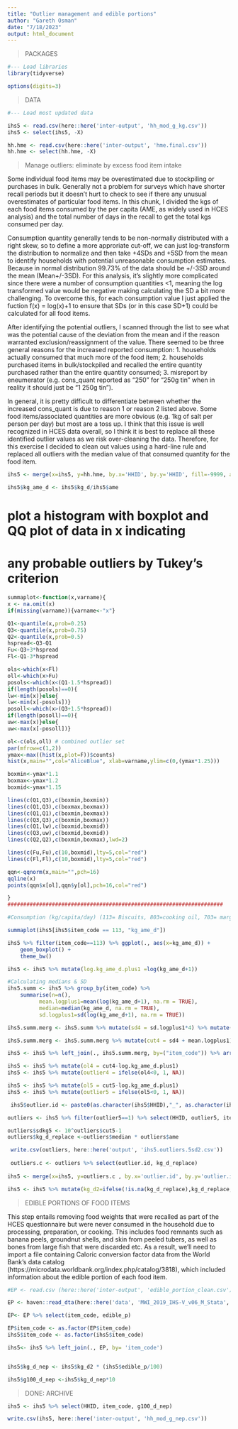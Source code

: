 ```yaml
---
title: "Outlier management and edible portions"
author: "Gareth Osman"
date: "7/18/2023"
output: html_document
---
```


>PACKAGES

```r
#--- Load libraries 
library(tidyverse)

options(digits=3)

```

>DATA 

```r
#--- Load most updated data

ihs5 <- read.csv(here::here('inter-output', 'hh_mod_g_kg.csv'))
ihs5 <- select(ihs5, -X)

hh.hme <- read.csv(here::here('inter-output', 'hme.final.csv'))
hh.hme <- select(hh.hme, -X)

```

>Manage outliers: eliminate by excess food item intake

Some individual food items may be overestimated due to stockpiling or purchases in bulk. Generally not a problem for surveys which have shorter recall periods but it doesn't hurt to check to see if there any unusual overestimates of particular food items. In this chunk, I divided the kgs of each food items consumed by the per capita (AME, as widely used in HCES analysis) and the total number of days in the recall to get the total kgs consumed per day.  

Consumption quantity generally tends to be non-normally distributed with a right skew, so to define a more approriate cut-off, we can just log-transform the distribution to normalize and then take +4SDs and +5SD from the mean to identify households with potential unreasonable consumption estimates. Because in normal distribution 99.73% of the data should be +/-3SD around the mean (Mean+/-3SD). For this analysis, it's slightly more complicated since there were a number of consumption quantities <1, meaning the log transformed value would be negative making calculating the SD a bit more challenging. To overcome this, for each consumption value I just applied the fuction f(x) = log(x)+1 to ensure that SDs (or in this case SD+1) could be calculated for all food items. 

After identifying the potential outliers, I scanned through the list to see what was the potential cause of the deviation from the mean and if the reason warranted exclusion/reassignment of the value. There seemed to be three general reasons for the increased reported consumption:
  1. households actually consumed that much more of the food item;
  2. households purchased items in bulk/stockpiled and recalled the entire quantity purchased rather than the entire quantity consumed;
  3. misreport by eneumerator (e.g. cons_quant reported as "250" for  "250g tin" when in reality it should just be "1 250g tin").
  
In general, it is pretty difficult to differentiate between whether the increased cons_quant is due to reason 1 or reason 2 listed above. Some food items/associated quantities are more obvious (e.g. 1kg of salt per person per day) but most are a toss up. I think that this issue is well recognized in HCES data overall, so I think it is best to replace all these identified outlier values as we risk over-cleaning the data. Therefore, for this exercise I decided to clean out values using a hard-line rule and replaced all outliers with the median value of that consumed quantity for the food item. 

```r

ihs5 <- merge(x=ihs5, y=hh.hme, by.x='HHID', by.y='HHID', fill=-9999, all.x = TRUE)

ihs5$kg_ame_d <- ihs5$kg_d/ihs5$ame

```
# plot a histogram with boxplot and QQ plot of data in x indicating
# any probable outliers by Tukey's criterion
```r

summaplot<-function(x,varname){
x <- na.omit(x)
if(missing(varname)){varname<-"x"}

Q1<-quantile(x,prob=0.25)
Q3<-quantile(x,prob=0.75)
Q2<-quantile(x,prob=0.5)
hspread<-Q3-Q1
Fu<-Q3+3*hspread
Fl<-Q1-3*hspread

ols<-which(x<Fl)
oll<-which(x>Fu)
posols<-which(x<(Q1-1.5*hspread))
if(length(posols)==0){
lw<-min(x)}else{
lw<-min(x[-posols])}
posoll<-which(x>(Q3+1.5*hspread))
if(length(posoll)==0){
uw<-max(x)}else{
uw<-max(x[-posoll])}

ol<-c(ols,oll) # combined outlier set
par(mfrow=c(1,2))
ymax<-max((hist(x,plot=F))$counts)
hist(x,main="",col="AliceBlue", xlab=varname,ylim=c(0,(ymax*1.25)))

boxmin<-ymax*1.1
boxmax<-ymax*1.2
boxmid<-ymax*1.15

lines(c(Q1,Q3),c(boxmin,boxmin))
lines(c(Q1,Q3),c(boxmax,boxmax))
lines(c(Q1,Q1),c(boxmin,boxmax))
lines(c(Q3,Q3),c(boxmin,boxmax))
lines(c(Q1,lw),c(boxmid,boxmid))
lines(c(Q3,uw),c(boxmid,boxmid))
lines(c(Q2,Q2),c(boxmin,boxmax),lwd=2)

lines(c(Fu,Fu),c(10,boxmid),lty=5,col="red")
lines(c(Fl,Fl),c(10,boxmid),lty=5,col="red")

qqn<-qqnorm(x,main="",pch=16)
qqline(x)
points(qqn$x[ol],qqn$y[ol],pch=16,col="red")

}
####################################################################
```

```r
#Consumption (kg/capita/day) (113= Biscuits, 803=cooking oil, 703= margarine, etc)

summaplot(ihs5[ihs5$item_code == 113, "kg_ame_d"])

ihs5 %>% filter(item_code==113) %>% ggplot(., aes(x=kg_ame_d)) + 
    geom_boxplot() +
    theme_bw()

ihs5 <- ihs5 %>% mutate(log.kg_ame_d.plus1 =log(kg_ame_d+1))

```

```r
#Calculating medians & SD 
ihs5.summ <- ihs5 %>% group_by(item_code) %>% 
    summarise(n=n(), 
          mean.logplus1=mean(log(kg_ame_d+1), na.rm = TRUE), 
          median=median(kg_ame_d, na.rm = TRUE), 
          sd.logplus1=sd(log(kg_ame_d+1), na.rm = TRUE))

ihs5.summ.merg <- ihs5.summ %>% mutate(sd4 = sd.logplus1*4) %>% mutate(sd5 = sd.logplus1*5) %>% select(item_code, mean.logplus1, median, sd4, sd5)

ihs5.summ.merg <- ihs5.summ.merg %>% mutate(cut4 = sd4 + mean.logplus1) %>% mutate(cut5 = sd5 + mean.logplus1) %>% select(item_code, median, cut4, cut5)

ihs5 <- ihs5 %>% left_join(., ihs5.summ.merg, by=("item_code")) %>% arrange(HHID)

ihs5 <- ihs5 %>% mutate(ol4 = cut4-log.kg_ame_d.plus1)
ihs5 <- ihs5 %>% mutate(outlier4 = ifelse(ol4<0, 1, NA)) 

ihs5 <- ihs5 %>% mutate(ol5 = cut5-log.kg_ame_d.plus1)
ihs5 <- ihs5 %>% mutate(outlier5 = ifelse(ol5<0, 1, NA)) 

 ihs5$outlier.id <- paste0(as.character(ihs5$HHID),"_", as.character(ihs5$item_code))

outliers <- ihs5 %>% filter(outlier5==1) %>% select(HHID, outlier5, item_code, item_name_original, unit_name, cons_quant, cons_unitA, kg_d, ame, kg_ame_d, outlier.id, median, cut5) %>% arrange(item_code)

outliers$sdkg5 <- 10^outliers$cut5-1
outliers$kg_d_replace <-outliers$median * outliers$ame

 write.csv(outliers, here::here('output', 'ihs5.outliers.5sd2.csv'))
 
 outliers.c <- outliers %>% select(outlier.id, kg_d_replace)
 
ihs5 <- merge(x=ihs5, y=outliers.c , by.x='outlier.id', by.y='outlier.id', fill=-9999, all.x = TRUE)

ihs5 <- ihs5 %>% mutate(kg_d2=ifelse(!is.na(kg_d_replace),kg_d_replace, kg_d))

```

>EDIBLE PORTIONS OF FOOD ITEMS

This step entails removing food weights that were recalled as part of the HCES questionnaire but were never consumed in the household due to processing, preparation, or cooking. This includes food remnants such as banana peels, groundnut shells, and skin from peeled tubers, as well as bones from large fish that were discarded etc. As a result, we'll need to import a file containing Caloric conversion factor data from the World Bank's data catalog (https://microdata.worldbank.org/index.php/catalog/3818), which included information about the edible portion of each food item.

```r

#EP <- read.csv (here::here('inter-output', 'edible_portion_clean.csv'))

EP <- haven::read_dta(here::here('data', 'MWI_2019_IHS-V_v06_M_Stata', 'caloric_conversionfactor.dta'))

EP<- EP %>% select(item_code, edible_p)

EP$item_code <- as.factor(EP$item_code)
ihs5$item_code <- as.factor(ihs5$item_code)

ihs5<- ihs5 %>% left_join(., EP, by= 'item_code')


ihs5$kg_d_nep <- ihs5$kg_d2 * (ihs5$edible_p/100)

ihs5$g100_d_nep <-ihs5$kg_d_nep*10

```

>DONE:  ARCHIVE

```r

ihs5 <- ihs5 %>% select(HHID, item_code, g100_d_nep)

write.csv(ihs5, here::here('inter-output', 'hh_mod_g_nep.csv'))

```
